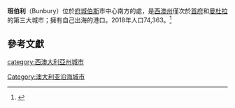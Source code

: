 {{NoteTA
|G1=Country
}}
{{Infobox Australian Place | type = city |
| name = 班伯利
| image = Bunbury location map in Western Australia.PNG
| state = wa
| area = 138.7 
| est  = 1836年
| pop           = 74,363
| pop_footnotes = （2018年估計）<ref name=ABSSUA/>
| poprank       = 第23位
| density = 
| region = [[西南區_(西澳)|西南]]
| fedgov = [[福雷斯特_(澳大利亞國會選區)|福雷斯特]]
| stategov = 班伯利、Leschenault、Capel
| dist1 = 175 
| location1 = [[伯斯|伯斯]]
}}

'''班伯利'''（Bunbury）位於[[府城|府城]][[珀斯|伯斯]]市中心南方的{{convert|175|km|mi|0|lk=on}}處，是[[西澳州|西澳州]]僅次於[[首府|首府]]和[[曼杜拉|曼杜拉]]的第三大城市；擁有自己出海的港口。2018年人口74,363。<ref name=ABSSUA>{{cite web|title=3218.0 – Regional Population Growth, Australia, 2014-15: Population Estimates by Significant Urban Area, 2005 to 2018|url=http://www.abs.gov.au/AUSSTATS/abs@.nsf/DetailsPage/3218.02014-15|website=Australian Bureau of Statistics|publisher=Australian Bureau of Statistics|date=2016-03-30|accessdate=2016-09-12|archive-date=2016-09-08|archive-url=https://web.archive.org/web/20160908050610/http://www.abs.gov.au/AUSSTATS/abs@.nsf/DetailsPage/3218.02014-15|dead-url=no}}</ref>

== 參考文獻 ==
{{reflist}}
{{commonscat}}
{{coord|display=title}}
{{Towns South West WA}}
{{normdaten}}
{{DEFAULTSORT:Bunbury}}
[[category:西澳大利亞州城市|category:西澳大利亞州城市]]
[[Category:澳大利亚沿海城市|Category:澳大利亚沿海城市]]
{{Australia-geo-stub}}